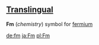 ==[[Translingual]]==

'''Fm'''
(''chemistry'') symbol for [[fermium]]

[[de:fm]]
[[ja:Fm]]
[[pl:Fm]]